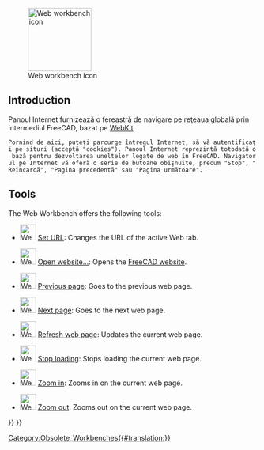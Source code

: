 <languages/>

{{Docnav
|
|
|IconL=
|IconR=
}}

{{VeryImportantMessage|The '''Web Workbench''' is no longer included after version 0.21.}}

[[Image:Workbench_Web.svg|thumb|128px|Web workbench icon]]

==Introduction==

<div class="mw-translate-fuzzy">
Panoul Internet furnizează o fereastră de navigare pe reţeaua globală prin intermediul FreeCAD, bazat pe [https://webkit.org/ WebKit].
</div>

<div class="mw-translate-fuzzy">
 Pornind de aici, puteţi parcurge întregul Internet, să vă autentificaţi pe situri (acceptă "cookies"). Panoul Internet reprezintă totodată o bază pentru dezvoltarea uneltelor legate de web în FreeCAD. Navigatorul pe Internet vă oferă o serie de butoane obişnuite, precum "Stop", "Reîncarcă", "Pagina precedentă" sau "Pagina următoare".
</div>

== Tools == 

The Web Workbench offers the following tools:

* [[File:Web_BrowserSetURL.svg|32px]] [[Web_BrowserSetURL|Set URL]]: Changes the URL of the active Web tab.

* [[File:Web_OpenWebsite.svg|32px]] [[Web_OpenWebsite|Open website...]]: Opens the [https://freecad.org FreeCAD website].

* [[File:Web_BrowserBack.svg|32px]] [[Web_BrowserBack|Previous page]]: Goes to the previous web page.

* [[File:Web_BrowserNext.svg|32px]] [[Web_BrowserNext|Next page]]: Goes to the next web page.

* [[File:Web_BrowserRefresh.svg|32px]] [[Web_BrowserRefresh|Refresh web page]]: Updates the current web page.

* [[File:Web_BrowserStop.svg|32px]] [[Web_BrowserStop|Stop loading]]: Stops loading the current web page.

* [[File:Web_BrowserZoomIn.svg|32px]] [[Web_BrowserZoomIn|Zoom in]]: Zooms in on the current web page.

* [[File:Web_BrowserZoomOut.svg|32px]] [[Web_BrowserZoomOut|Zoom out]]: Zooms out on the current web page.


{{Docnav
|
|
|IconL=
|IconR=
}}

{{Web Tools navi{{#translation:}}}}
{{Userdocnavi{{#translation:}}}}
[[Category:Obsolete_Workbenches{{#translation:}}]]